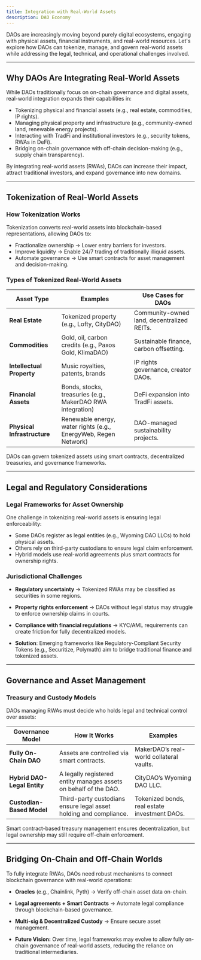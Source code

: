 ```yaml
---
title: Integration with Real-World Assets
description: DAO Economy
---
```


DAOs are increasingly moving beyond purely digital ecosystems, engaging with physical assets, financial instruments, and real-world resources. Let's explore how DAOs can tokenize, manage, and govern real-world assets while addressing the legal, technical, and operational challenges involved.  

---

## Why DAOs Are Integrating Real-World Assets  

While DAOs traditionally focus on on-chain governance and digital assets, real-world integration expands their capabilities in:  
- Tokenizing physical and financial assets (e.g., real estate, commodities, IP rights).  
- Managing physical property and infrastructure (e.g., community-owned land, renewable energy projects).  
- Interacting with TradFi and institutional investors (e.g., security tokens, RWAs in DeFi).  
- Bridging on-chain governance with off-chain decision-making (e.g., supply chain transparency).  

By integrating real-world assets (RWAs), DAOs can increase their impact, attract traditional investors, and expand governance into new domains.  

---

## Tokenization of Real-World Assets  

### How Tokenization Works  
Tokenization converts real-world assets into blockchain-based representations, allowing DAOs to:  
- Fractionalize ownership → Lower entry barriers for investors.  
- Improve liquidity → Enable 24/7 trading of traditionally illiquid assets.  
- Automate governance → Use smart contracts for asset management and decision-making.

### Types of Tokenized Real-World Assets  

| **Asset Type** | **Examples** | **Use Cases for DAOs** |
|--------------|-------------|------------------|
| **Real Estate** | Tokenized property (e.g., Lofty, CityDAO) | Community-owned land, decentralized REITs. |
| **Commodities** | Gold, oil, carbon credits (e.g., Paxos Gold, KlimaDAO) | Sustainable finance, carbon offsetting. |
| **Intellectual Property** | Music royalties, patents, brands | IP rights governance, creator DAOs. |
| **Financial Assets** | Bonds, stocks, treasuries (e.g., MakerDAO RWA integration) | DeFi expansion into TradFi assets. |
| **Physical Infrastructure** | Renewable energy, water rights (e.g., EnergyWeb, Regen Network) | DAO-managed sustainability projects. |

DAOs can govern tokenized assets using smart contracts, decentralized treasuries, and governance frameworks.  

---

## Legal and Regulatory Considerations  

### Legal Frameworks for Asset Ownership  
One challenge in tokenizing real-world assets is ensuring legal enforceability:  
- Some DAOs register as legal entities (e.g., Wyoming DAO LLCs) to hold physical assets.  
- Others rely on third-party custodians to ensure legal claim enforcement.  
- Hybrid models use real-world agreements plus smart contracts for ownership rights.  

### Jurisdictional Challenges  
- **Regulatory uncertainty** → Tokenized RWAs may be classified as securities in some regions.  
- **Property rights enforcement** → DAOs without legal status may struggle to enforce ownership claims in courts.  
- **Compliance with financial regulations** → KYC/AML requirements can create friction for fully decentralized models.  

- **Solution**: Emerging frameworks like Regulatory-Compliant Security Tokens (e.g., Securitize, Polymath) aim to bridge traditional finance and tokenized assets.  

---

## Governance and Asset Management  

### Treasury and Custody Models  
DAOs managing RWAs must decide who holds legal and technical control over assets:  

| **Governance Model** | **How It Works** | **Examples** |
|-------------------|---------------|-------------|
| **Fully On-Chain DAO** | Assets are controlled via smart contracts. | MakerDAO’s real-world collateral vaults. |
| **Hybrid DAO-Legal Entity** | A legally registered entity manages assets on behalf of the DAO. | CityDAO’s Wyoming DAO LLC. |
| **Custodian-Based Model** | Third-party custodians ensure legal asset holding and compliance. | Tokenized bonds, real estate investment DAOs. |

Smart contract-based treasury management ensures decentralization, but legal ownership may still require off-chain enforcement.  

---

## Bridging On-Chain and Off-Chain Worlds  

To fully integrate RWAs, DAOs need robust mechanisms to connect blockchain governance with real-world operations:  
- **Oracles** (e.g., Chainlink, Pyth) → Verify off-chain asset data on-chain.  
- **Legal agreements + Smart Contracts** → Automate legal compliance through blockchain-based governance.  
- **Multi-sig & Decentralized Custody** → Ensure secure asset management.  

- **Future Vision:** Over time, legal frameworks may evolve to allow fully on-chain governance of real-world assets, reducing the reliance on traditional intermediaries.  

